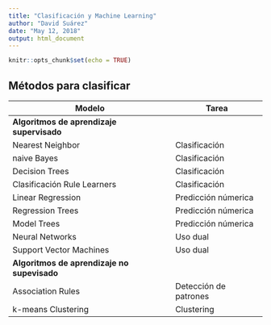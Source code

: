 ```yaml
---
title: "Clasificación y Machine Learning"
author: "David Suárez"
date: "May 12, 2018"
output: html_document
---
```


```r
knitr::opts_chunk$set(echo = TRUE)
```

## Métodos para clasificar ##

| Modelo | Tarea | Metodo(s) |
|-------|------|
| **Algoritmos de aprendizaje supervisado** |
| Nearest Neighbor | Clasificación |
| naive Bayes | Clasificación |
| Decision Trees | Clasificación |
| Clasificación Rule Learners | Clasificación |
| Linear Regression | Predicción númerica |
| Regression Trees | Predicción númerica |
| Model Trees | Predicción númerica |
| Neural Networks | Uso dual |
| Support Vector Machines | Uso dual |
| **Algoritmos de aprendizaje no supevisado** |
| Association Rules | Detección de patrones |
| k-means Clustering | Clustering |

